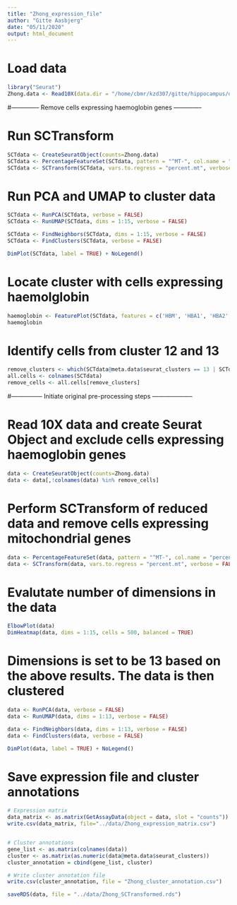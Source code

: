 ```yaml
---
title: "Zhong_expression_file"
author: "Gitte Aasbjerg"
date: "05/11/2020"
output: html_document
---
```


# Load data
```r
library("Seurat")
Zhong.data <- Read10X(data.dir = "/home/cbmr/kzd307/gitte/hippocampus/data/Zhong_expression_data/")
```


#-------------- Remove cells expressing haemoglobin genes --------------


# Run SCTransform
```r
SCTdata <- CreateSeuratObject(counts=Zhong.data)
SCTdata <- PercentageFeatureSet(SCTdata, pattern = "^MT-", col.name = "percent.mt")
SCTdata <- SCTransform(SCTdata, vars.to.regress = "percent.mt", verbose = FALSE)
```

# Run PCA and UMAP to cluster data
```r
SCTdata <- RunPCA(SCTdata, verbose = FALSE)
SCTdata <- RunUMAP(SCTdata, dims = 1:15, verbose = FALSE)

SCTdata <- FindNeighbors(SCTdata, dims = 1:15, verbose = FALSE)
SCTdata <- FindClusters(SCTdata, verbose = FALSE)

DimPlot(SCTdata, label = TRUE) + NoLegend()
```

# Locate cluster with cells expressing haemolglobin
```r
haemoglobin <- FeaturePlot(SCTdata, features = c('HBM', 'HBA1', 'HBA2', 'HBB', 'HBD', 'HBE1', 'HBG1', 'HBG2', 'HBQ1', 'HBZ'), pt.size = 0.2, ncol = 3)
haemoglobin
```

# Identify cells from cluster 12 and 13 
```r
remove_clusters <- which(SCTdata@meta.data$seurat_clusters == 13 | SCTdata@meta.data$seurat_clusters == 12) 
all.cells <- colnames(SCTdata)
remove_cells <- all.cells[remove_clusters]
```



#--------------- Initiate original pre-processing steps --------------------


# Read 10X data and create Seurat Object and exclude cells expressing haemoglobin genes
```r
data <- CreateSeuratObject(counts=Zhong.data)
data <- data[,!colnames(data) %in% remove_cells]
```

# Perform SCTransform of reduced data and remove cells expressing mitochondrial genes
```r
data <- PercentageFeatureSet(data, pattern = "^MT-", col.name = "percent.mt")
data <- SCTransform(data, vars.to.regress = "percent.mt", verbose = FALSE)
```

# Evalutate number of dimensions in the data
```r
ElbowPlot(data)
DimHeatmap(data, dims = 1:15, cells = 500, balanced = TRUE)
```

# Dimensions is set to be 13 based on the above results. The data is then clustered
```r
data <- RunPCA(data, verbose = FALSE)
data <- RunUMAP(data, dims = 1:13, verbose = FALSE)

data <- FindNeighbors(data, dims = 1:13, verbose = FALSE)
data <- FindClusters(data, verbose = FALSE)

DimPlot(data, label = TRUE) + NoLegend()
```

# Save expression file and cluster annotations
```r

# Expression matrix
data_matrix <- as.matrix(GetAssayData(object = data, slot = "counts"))
write.csv(data_matrix, file="../data/Zhong_expression_matrix.csv")


# Cluster annotations
gene_list <- as.matrix(colnames(data))
cluster <- as.matrix(as.numeric(data@meta.data$seurat_clusters))
cluster_annotation = cbind(gene_list, cluster)

# Write cluster annotation file
write.csv(cluster_annotation, file = "Zhong_cluster_annotation.csv")

saveRDS(data, file = "../data/Zhong_SCTransformed.rds")

```

